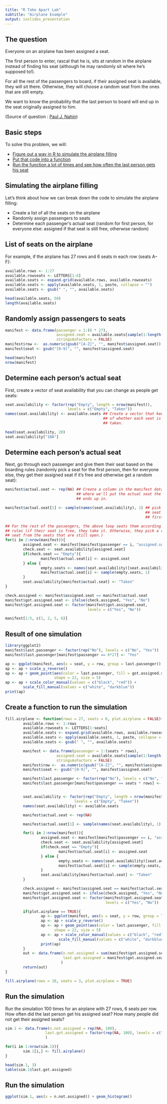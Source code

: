 ```yaml
---
title: "R Take Apart Lab"
subtitle: "Airplane Example"
output: ioslides_presentation
---
```


## The question

Everyone on an airplane has been 
assigned a seat. 

The first person to enter, rascal that he is, sits at random
in the airplane instead of finding his seat (although he may randomly sit
where he's supposed to!). 

For all the rest of the passengers to board, 
if their assigned seat is available, they will sit there. Otherwise, they 
will choose a random seat from the ones that are still empty. 

We want to know
the probability that the last person to board will end up in the seat 
originally assigned to him. 

(Source of question : [Paul J. Nahin](http://www.amazon.com/Will-You-Alive-Years-Now/dp/0691156808/ref=sr_1_1?ie=UTF8&qid=1404938362&sr=8-1&keywords=will+you+be+alive))

## Basic steps

To solve this problem, we will: 

- [Figure out a way in R to simulate the airplane filling](https://github.com/geanders/test-repo/blob/master/Week1_RProgramming/SingleAirplaneSimulation.R)
- [Put that code into a function](https://github.com/geanders/test-repo/blob/master/Week1_RProgramming/AirplaneSimulationFunction.R)
- [Run the function a lot of times and see how often the last person gets his seat](https://github.com/geanders/test-repo/blob/master/Week1_RProgramming/MultipleAirplaneSimultations.R)

## Simulating the airplane filling

Let's think about how we can break down the code to simulate the airplane filling:

- Create a list of all the seats on the airplane
- Randomly assign passengers to seats
- Determine each passenger's actual seat (random for first person, for everyone else: assigned if that seat is still free, otherwise random)

## List of seats on the airplane

For example, if the airplane has 27 rows and 6 seats in each row (seats A--F):

```r
available.rows <- 1:27
available.rowseats <- LETTERS[1:6]
available.seats <- expand.grid(available.rows, available.rowseats)
available.seats <- apply(available.seats, 1, paste, collapse = "")
available.seats <- gsub(" ", "", available.seats)
```

```r
head(available.seats, 50)
length(available.seats)
```

## Randomly assign passengers to seats

```r
manifest <- data.frame(passenger = 1:(6 * 27),
                       assigned.seat = available.seats[sample(1:length(available.seats))], ## scramble the order
                       stringsAsFactors = FALSE)
manifest$row <-  as.numeric(gsub("[A-Z]", "", manifest$assigned.seat))
manifest$seat <- gsub("[0-9]", "", manifest$assigned.seat)
```

```r
head(manifest)
nrow(manifest)
```

## Determine each person's actual seat

First, create a vector of seat availability that you can change as people get seats: 

```r
seat.availability <- factor(rep("Empty", length = nrow(manifest)),
                            levels = c("Empty", "Taken"))
names(seat.availability) <- available.seats ## Create a vector that keeps track
                                            ## of whether each seat is empty or
                                            ## taken.
```

```r
head(seat.availability, 20)
seat.availability["10A"]
```

## Determine each person's actual seat

Next, go through each passenger and give them their seat based on the boarding rules (randomly pick a seat for the first person, then for everyone else, they get their assigned seat if it's free and otherwise get a random seat):

```r
manifest$actual.seat <- rep(NA) ## Create a column in the manifest dataframe
                                ## where we'll put the actual seat the passenger
                                ## ends up in.

manifest$actual.seat[1] <- sample(names(seat.availability), 1) ## pick a random
                                                               ## seat for the 
                                                               ## first passenger

## For the rest of the passengers, the above loop seats them according to the
## rules (if their seat is free, they take it. Otherwise, they pick a random
## seat from the seats that are still open.)
for(i in 2:nrow(manifest)){  
        assigned.seat <- manifest[manifest$passenger == i, "assigned.seat"]
        check.seat <- seat.availability[assigned.seat]
        if(check.seat == "Empty"){
                manifest$actual.seat[i] <- assigned.seat
        } else {
                empty.seats <- names(seat.availability)[seat.availability == "Empty"]
                manifest$actual.seat[i] <- sample(empty.seats, 1)
        }
        seat.availability[manifest$actual.seat] <- "Taken"
}  

check.assigned <- manifest$assigned.seat == manifest$actual.seat
manifest$got.assigned.seat <- ifelse(check.assigned, "Yes", "No")
manifest$got.assigned.seat <- factor(manifest$got.assigned.seat,
                                     levels = c("Yes", "No"))

```

```r
manifest[1:5, c(1, 2, 5, 6)]
```

## Result of one simulation

```r
library(ggplot2)
manifest$last.passenger <- factor(rep("No"), levels = c("No", "Yes"))
manifest$last.passenger[manifest$passenger == 6*27] <- "Yes"

ap <- ggplot(manifest, aes(x = seat, y = row, group = last.passenger))
ap <- ap + scale_y_reverse()
ap <- ap + geom_point(aes(color = last.passenger, fill = got.assigned.seat),
                      shape = 22, size = 5)
ap <- ap + scale_color_manual(values = c("black", "red")) + 
        scale_fill_manual(values = c("white", "darkblue"))
print(ap)
```

## Create a function to run the simulation

```r
fill.airplane <- function(rows = 27, seats = 6, plot.airplane = FALSE){
        available.rows <- 1:rows
        available.rowseats <- LETTERS[1:seats]
        available.seats <- expand.grid(available.rows, available.rowseats)
        available.seats <- apply(available.seats, 1, paste, collapse = "")
        available.seats <- gsub(" ", "", available.seats) 

        manifest <- data.frame(passenger = 1:(seats * rows),
                       assigned.seat = available.seats[sample(1:length(available.seats))], 
                       stringsAsFactors = FALSE)
        manifest$row <-  as.numeric(gsub("[A-Z]", "", manifest$assigned.seat))
        manifest$seat <- gsub("[0-9]", "", manifest$assigned.seat)

        manifest$last.passenger <- factor(rep("No"), levels = c("No", "Yes"))
        manifest$last.passenger[manifest$passenger == seats * rows] <- "Yes"


        seat.availability <- factor(rep("Empty", length = nrow(manifest)),
                               levels = c("Empty", "Taken"))
        names(seat.availability) <- available.seats 

        manifest$actual.seat <- rep(NA) 

        manifest$actual.seat[1] <- sample(names(seat.availability), 1) 

        for(i in 2:nrow(manifest)){  
                assigned.seat <- manifest[manifest$passenger == i, "assigned.seat"]
                check.seat <- seat.availability[assigned.seat]
                if(check.seat == "Empty"){
                        manifest$actual.seat[i] <- assigned.seat
                } else {
                        empty.seats <- names(seat.availability)[seat.availability == "Empty"]
                        manifest$actual.seat[i] <- sample(empty.seats, 1)
                }
                seat.availability[manifest$actual.seat] <- "Taken"
        }  

        check.assigned <- manifest$assigned.seat == manifest$actual.seat
        manifest$got.assigned.seat <- ifelse(check.assigned, "Yes", "No")
        manifest$got.assigned.seat <- factor(manifest$got.assigned.seat,
                                             levels = c("Yes", "No"))

        if(plot.airplane == TRUE){
                ap <- ggplot(manifest, aes(x = seat, y = row, group = last.passenger))
                ap <- ap + scale_y_reverse()
                ap <- ap + geom_point(aes(color = last.passenger, fill = got.assigned.seat),
                      shape = 22, size = 5)
                ap <- ap + scale_color_manual(values = c("black", "red")) + 
                        scale_fill_manual(values = c("white", "darkblue"))
                print(ap)
        }
        out <- data.frame(n.not.assigned = sum(manifest$got.assigned.seat == "No"),
                          last.got.assigned = manifest$got.assigned.seat[manifest$last.passenger == "Yes"]
                         )
        return(out)
}
```

```r
fill.airplane(rows = 10, seats = 3, plot.airplane = TRUE)
```

## Run the simulation

Run the simulation 100 times for an airplane with 27 rows, 6 seats per row. How often did the last person get his assigned seat? How many people did not get their assigned seats?

```r

sim.1 <- data.frame(n.not.assigned = rep(NA, 100),
                  last.got.assigned = factor(rep(NA, 100), levels = c("No", "Yes"))
                  )

for(i in 1:nrow(sim.1)){
        sim.1[i,] <- fill.airplane()
}
```

```r
head(sim.1, 3)
table(sim.1$last.got.assigned)
```

## Run the simulation

```r
ggplot(sim.1, aes(x = n.not.assigned)) + geom_histogram()
```

